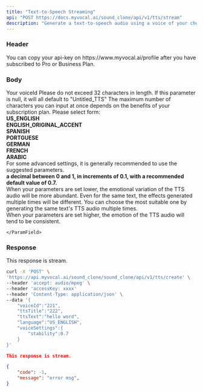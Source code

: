 ```yaml
---
title: "Text-to-Speech Streaming"
api: "POST https://docs.myvocal.ai/sound_clone/api/v1/tts/stream"
description: "Generate a text-to-speech audio using a voice of your choice and returns audio stream.(❗❗❗File-related interfaces are not supported, please use interface tools for requests.)"
---
```

### Header
<ParamField header="accessKey"   type="string" required>
  You can copy your api-key on https://www.myvocal.ai/profile after you have subscribed to Pro or Business Plan.
</ParamField>

### Body
<ParamField body="voiceId" type="string">
  Your voiceId
</ParamField>
<ParamField body="ttsTitle" type="string">
  Please do not exceed 32 characters in length. If this parameter is null, it will all default to "Untitled_TTS" 
</ParamField>
<ParamField body="ttsText" type="string">
  The maximum number of characters you can input at once depends on the benefits of your subscription plan.
</ParamField>
<ParamField body="language" type="string">
  Please select form: 
  <div><b>US_ENGLISH</b></div>
  <div><b>ENGLISH_ORIGINAL_ACCENT</b></div>
  <div><b>SPANISH</b></div>
  <div><b>PORTGUESE</b></div>
  <div><b>GERMAN</b></div>
  <div><b>FRENCH</b></div>
  <div><b>ARABIC</b></div>
</ParamField>
<ParamField body="voiceSettings" type="object">
For some advanced settings, it is generally recommended to use the suggested parameters.
<Expandable title="Toggle object">
    <ParamField body="stability" type="number">
     <div><b>a decimal between 0 and 1, in increments of 0.1, with a recommended default value of 0.7.</b></div>
     <div>When your parameters are set lower, the emotional variation of the TTS audio will be more abundant. Even for the same text, the effects generated multiple times will be different. You can choose the most suitable one by generating the same text's TTS audio multiple times.</div>
     <div>When your parameters are set higher, the emotion of the TTS audio will tend to be consistent.</div>
      
    </ParamField>
</Expandable>

</ParamField>

### Response
This response is stream.


<RequestExample>

```bash Example Request
curl -X 'POST' \
'https://api.myvocal.ai/sound_clone/sound_clone/api/v1/tts/create' \
--header 'accept: audio/mpeg' \
--header 'accessKey: xxxx'
--header 'Content-Type: application/json' \
--data '{
    "voiceId":"221",
    "ttsTitle":"222",
    "ttsText":"hello word",
    "language":"US_ENGLISH",
    "voiceSettings":{
        "stability":0.7
    }
}'
```
</RequestExample>


<ResponseExample>

```json  200（success）
This response is stream.
```
```json  500（fail）
{
  	"code": -1,
	"message": "error msg",
}
```
</ResponseExample>
